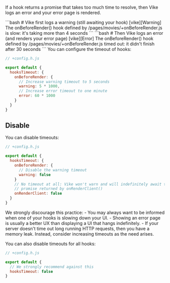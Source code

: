 
If a <Link href="/hooks">hook</Link> returns a promise that takes too much time to resolve, then Vike logs an error and your <Link href="/error-page">error page</Link> is rendered.

<CodeBlockTransformer lineBreak="white-space">
```bash
# Vike first logs a warning (still awaiting your hook)
[vike][Warning] The onBeforeRender() hook defined by /pages/movies/+onBeforeRender.js is slow: it's taking more than 4 seconds
```
</CodeBlockTransformer

<CodeBlockTransformer lineBreak="white-space">
```bash
# Then Vike logs an error (and renders your error page)
[vike][Error] The onBeforeRender() hook defined by /pages/movies/+onBeforeRender.js timed out: it didn't finish after 30 seconds
```
</CodeBlockTransformer

You can configure the timeout of hooks:

```js
// +config.h.js

export default {
  hooksTimeout: {
    onBeforeRender: {
      // Increase warning timeout to 5 seconds
      warning: 5 * 1000,
      // Increase error timeout to one minute
      error: 60 * 1000
    }
  }
}
```

## Disable

You can disable timeouts:

```js
// +config.h.js

export default {
  hooksTimeout: {
    onBeforeRender: {
      // Disable the warning timeout
      warning: false
    }
    // No timeout at all: Vike won't warn and will indefinitely await the
    // promise returned by onRenderClient()
    onRenderClient: false
  }
}
```

<Warning>
  We strongly discourage this practice:
   - You may always want to be informed when one of your hooks is slowing down your UI.
   - Showing an error page is usually a better UX than displaying a UI that hangs indefinitely.
   - If your server doesn't time out long running HTTP requests, then you have a memory leak.
  Instead, consider increasing timeouts as the need arises.
</Warning>

You can also disable timeouts for all hooks:

```js
// +config.h.js

export default {
  // We strongly recommend against this
  hooksTimeout: false
}
```
